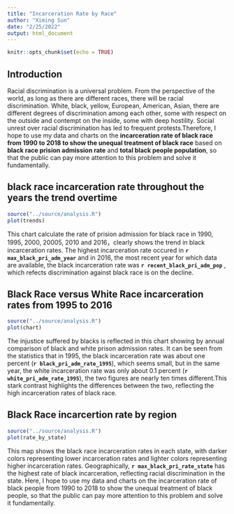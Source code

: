 ```yaml
---
title: "Incarceration Rate by Race"
author: "Ximing Sun"
date: "2/25/2022"
output: html_document
---
```


```r
knitr::opts_chunk$set(echo = TRUE)
```

## Introduction

Racial discrimination is a universal problem. From the perspective of the world, as long as there are different races, there will be racial discrimination. White, black, yellow, European, American, Asian, there are different degrees of discrimination among each other, some with respect on the outside and contempt on the inside, some with deep hostility. Social unrest over racial discrimination has led to frequent protests.Therefore, I hope to use my data and charts on the **incarceration rate of black race from 1990 to 2018 to show the unequal treatment of black race** based on **black race prision admission rate** and **total black people population**, so that the public can pay more attention to this problem and solve it fundamentally. 


## black race incarceration rate throughout the years the trend overtime
```r
source("../source/analysis.R")
plot(trends)
```

This chart calculate the rate of prision admission for black race in 1990, 1995, 2000, 20005, 2010 and 2016，clearly shows the trend in black incarceration rates. The highest incarceration rate occured in **`r max_black_pri_adm_year`** and in 2016, the most recent year for which data are available, the black incarceration rate was **`r recent_black_pri_adm_pop `** , which refects discrimination against black race is on the decline.

## Black Race versus White Race incarceration rates from 1995 to 2016

```r
source("../source/analysis.R")
plot(chart)
```

The injustice suffered by blacks is reflected in this chart showing by annual comparison of black and white prison admission rates. It can be seen from the statistics that in 1995, the black incarceration rate was about one percent (**`r black_pri_adm_rate_1995`**), which seems small, but in the same year, the white incarceration rate was only about 0.1 percent (**`r white_pri_adm_rate_1995`**), the two figures are nearly ten times different.This stark contrast highlights the differences between the two, reflecting the high incarceration rates of black race.

## Black Race incarcertion rate by region

```r
source("../source/analysis.R")
plot(rate_by_state)
```

This map shows the black race incarceration rates in each state, with darker colors representing lower incarceration rates and lighter colors representing higher incarceration rates. Geographically, **`r max_black_pri_rate_state`** has the highest rate of black incarceration, reflecting racial discrimination in the state. Here, I hope to use my data and charts on the incarceration rate of black people from 1990 to 2018 to show the unequal treatment of black people, so that the public can pay more attention to this problem and solve it fundamentally. 

